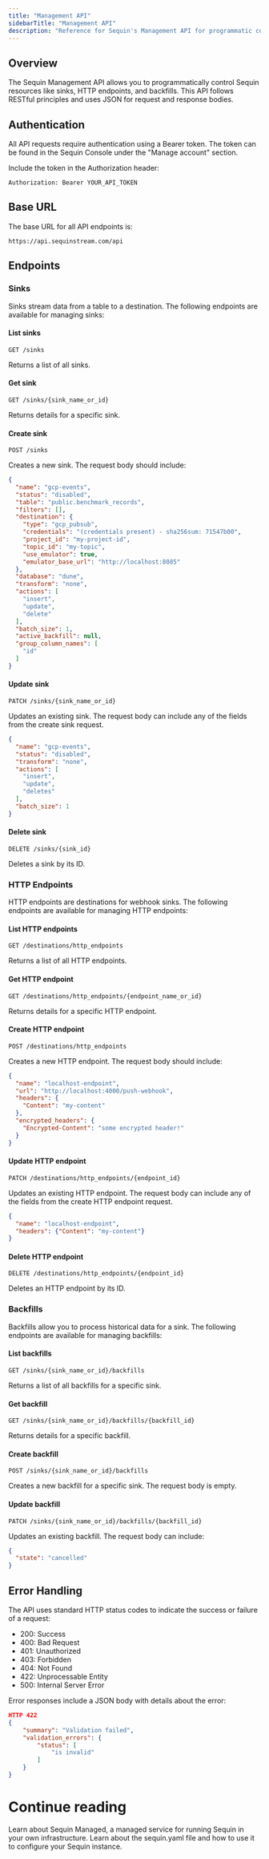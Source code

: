 ```yaml
---
title: "Management API"
sidebarTitle: "Management API"
description: "Reference for Sequin's Management API for programmatic control of Sequin resources."
---
```


## Overview

The Sequin Management API allows you to programmatically control Sequin resources like sinks, HTTP endpoints, and backfills. This API follows RESTful principles and uses JSON for request and response bodies.

## Authentication

All API requests require authentication using a Bearer token. The token can be found in the Sequin Console under the "Manage account" section.

Include the token in the Authorization header:

```
Authorization: Bearer YOUR_API_TOKEN
```

## Base URL

The base URL for all API endpoints is:

```
https://api.sequinstream.com/api
```

## Endpoints

### Sinks

Sinks stream data from a table to a destination. The following endpoints are available for managing sinks:

#### List sinks

```http
GET /sinks
```

Returns a list of all sinks.

#### Get sink

```http
GET /sinks/{sink_name_or_id}
```

Returns details for a specific sink.

#### Create sink

```http
POST /sinks
```

Creates a new sink. The request body should include:

```json
{
  "name": "gcp-events",
  "status": "disabled",
  "table": "public.benchmark_records",
  "filters": [],
  "destination": {
    "type": "gcp_pubsub",
    "credentials": "(credentials present) - sha256sum: 71547b00",
    "project_id": "my-project-id",
    "topic_id": "my-topic",
    "use_emulator": true,
    "emulator_base_url": "http://localhost:8085"
  },
  "database": "dune",
  "transform": "none",
  "actions": [
    "insert",
    "update",
    "delete"
  ],
  "batch_size": 1,
  "active_backfill": null,
  "group_column_names": [
    "id"
  ]
}
```

#### Update sink

```http
PATCH /sinks/{sink_name_or_id}
```

Updates an existing sink. The request body can include any of the fields from the create sink request.

```json
{
  "name": "gcp-events",
  "status": "disabled",
  "transform": "none",
  "actions": [
    "insert",
    "update",
    "deletes"
  ],
  "batch_size": 1
}
```

#### Delete sink

```http
DELETE /sinks/{sink_id}
```

Deletes a sink by its ID.

### HTTP Endpoints

HTTP endpoints are destinations for webhook sinks. The following endpoints are available for managing HTTP endpoints:

#### List HTTP endpoints

```http
GET /destinations/http_endpoints
```

Returns a list of all HTTP endpoints.

#### Get HTTP endpoint

```http
GET /destinations/http_endpoints/{endpoint_name_or_id}
```

Returns details for a specific HTTP endpoint.

#### Create HTTP endpoint

```http
POST /destinations/http_endpoints
```

Creates a new HTTP endpoint. The request body should include:

```json
{
  "name": "localhost-endpoint",
  "url": "http://localhost:4000/push-webhook",
  "headers": {
    "Content": "my-content"
  },
  "encrypted_headers": {
    "Encrypted-Content": "some encrypted header!"
  }
}
```

#### Update HTTP endpoint

```http
PATCH /destinations/http_endpoints/{endpoint_id}
```

Updates an existing HTTP endpoint. The request body can include any of the fields from the create HTTP endpoint request.

```json
{
  "name": "localhost-endpoint",
  "headers": {"Content": "my-content"}
}
```

#### Delete HTTP endpoint

```http
DELETE /destinations/http_endpoints/{endpoint_id}
```

Deletes an HTTP endpoint by its ID.

### Backfills

Backfills allow you to process historical data for a sink. The following endpoints are available for managing backfills:

#### List backfills

```http
GET /sinks/{sink_name_or_id}/backfills
```

Returns a list of all backfills for a specific sink.

#### Get backfill

```http
GET /sinks/{sink_name_or_id}/backfills/{backfill_id}
```

Returns details for a specific backfill.

#### Create backfill

```http
POST /sinks/{sink_name_or_id}/backfills
```

Creates a new backfill for a specific sink. The request body is empty.

#### Update backfill

```http
PATCH /sinks/{sink_name_or_id}/backfills/{backfill_id}
```

Updates an existing backfill. The request body can include:

```json
{
  "state": "cancelled"
}
```

## Error Handling

The API uses standard HTTP status codes to indicate the success or failure of a request:

- 200: Success
- 400: Bad Request
- 401: Unauthorized
- 403: Forbidden
- 404: Not Found
- 422: Unprocessable Entity
- 500: Internal Server Error

Error responses include a JSON body with details about the error:

```json
HTTP 422
{
    "summary": "Validation failed",
    "validation_errors": {
        "status": [
            "is invalid"
        ]
    }
}
```

# Continue reading

<CardGroup>
  <Card title="Sequin Managed" icon="filter" href="/sequin-managed/overview">
    Learn about Sequin Managed, a managed service for running Sequin in your own infrastructure.
  </Card>
  <Card title="sequin.yaml" icon="pencil" href="/reference/sequin-yaml">
    Learn about the sequin.yaml file and how to use it to configure your Sequin instance.
  </Card>
</CardGroup>
